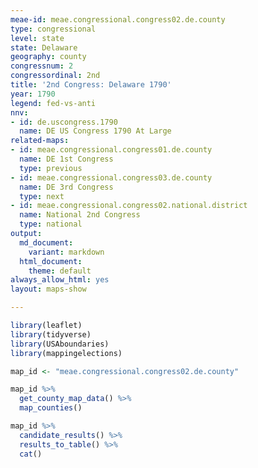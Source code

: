 ```yaml
---
meae-id: meae.congressional.congress02.de.county
type: congressional
level: state
state: Delaware
geography: county
congressnum: 2
congressordinal: 2nd
title: '2nd Congress: Delaware 1790'
year: 1790
legend: fed-vs-anti
nnv:
- id: de.uscongress.1790
  name: DE US Congress 1790 At Large
related-maps:
- id: meae.congressional.congress01.de.county
  name: DE 1st Congress
  type: previous
- id: meae.congressional.congress03.de.county
  name: DE 3rd Congress
  type: next
- id: meae.congressional.congress02.national.district
  name: National 2nd Congress
  type: national
output:
  md_document:
    variant: markdown
  html_document:
    theme: default
always_allow_html: yes
layout: maps-show

---
```


```r
library(leaflet)
library(tidyverse)
library(USAboundaries)
library(mappingelections)

map_id <- "meae.congressional.congress02.de.county"
```

<div class="map">

```r
map_id %>%
  get_county_map_data() %>%
  map_counties()
```

</div>

<div class="results-table">

```r
map_id %>%
  candidate_results() %>%
  results_to_table() %>%
  cat()
```

</div>